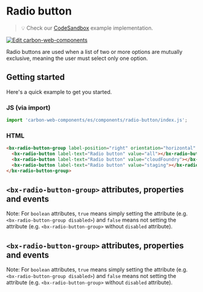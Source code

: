 
# Radio button

> 💡 Check our
> [CodeSandbox](https://codesandbox.io/s/github/carbon-design-system/carbon-web-components/tree/main/examples/codesandbox/basic/components/radio-button)
> example implementation.

[![Edit carbon-web-components](https://codesandbox.io/static/img/play-codesandbox.svg)](https://codesandbox.io/s/github/carbon-design-system/carbon-web-components/tree/main/examples/codesandbox/basic/components/radio-button)

Radio buttons are used when a list of two or more options are mutually exclusive, meaning the user must select only one option.

## Getting started

Here's a quick example to get you started.

### JS (via import)

```javascript
import 'carbon-web-components/es/components/radio-button/index.js';
```

### HTML

```html
<bx-radio-button-group label-position="right" orientation="horizontal" name="radio-group">
  <bx-radio-button label-text="Radio button" value="all"></bx-radio-button>
  <bx-radio-button label-text="Radio button" value="cloudFoundry"></bx-radio-button>
  <bx-radio-button label-text="Radio button" value="staging"></bx-radio-button>
</bx-radio-button-group>
```

## `<bx-radio-button-group>` attributes, properties and events

Note: For `boolean` attributes, `true` means simply setting the attribute (e.g. `<bx-radio-button-group disabled>`) and `false` means not setting the attribute (e.g. `<bx-radio-button-group>` without `disabled` attribute).

<Props of="bx-radio-button-group" />

## `<bx-radio-button-group>` attributes, properties and events

Note: For `boolean` attributes, `true` means simply setting the attribute (e.g. `<bx-radio-button-group disabled>`) and `false` means not setting the attribute (e.g. `<bx-radio-button-group>` without `disabled` attribute).

<Props of="bx-radio-button-group" />

